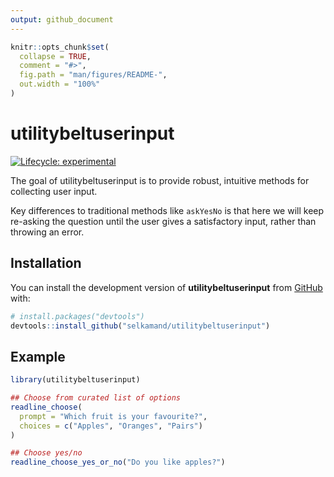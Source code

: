 ```yaml
---
output: github_document
---
```


<!-- README.md is generated from README.Rmd. Please edit that file -->

```r
knitr::opts_chunk$set(
  collapse = TRUE,
  comment = "#>",
  fig.path = "man/figures/README-",
  out.width = "100%"
)
```

# utilitybeltuserinput

<!-- badges: start -->

[![Lifecycle: experimental](https://img.shields.io/badge/lifecycle-experimental-orange.svg)](https://lifecycle.r-lib.org/articles/stages.html#experimental)

<!-- badges: end -->

The goal of utilitybeltuserinput is to provide robust, intuitive methods for collecting user input.

Key differences to traditional methods like `askYesNo` is that here we will keep re-asking the question until the user gives a satisfactory input, rather than throwing an error.

## Installation

You can install the development version of **utilitybeltuserinput** from [GitHub](https://github.com/) with:

``` r
# install.packages("devtools")
devtools::install_github("selkamand/utilitybeltuserinput")
```

## Example

```r
library(utilitybeltuserinput)

## Choose from curated list of options
readline_choose(
  prompt = "Which fruit is your favourite?",
  choices = c("Apples", "Oranges", "Pairs")
)

## Choose yes/no
readline_choose_yes_or_no("Do you like apples?")
```
